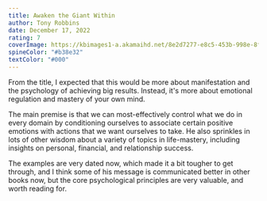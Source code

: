 ```yaml
---
title: Awaken the Giant Within
author: Tony Robbins
date: December 17, 2022
rating: 7
coverImage: https://kbimages1-a.akamaihd.net/8e2d7277-e8c5-453b-998e-8f17348a69c2/1200/1200/False/awaken-the-giant-within.jpg
spineColor: "#b38e32"
textColor: "#000"
---
```


From the title, I expected that this would be more about manifestation and the psychology of achieving big results. Instead, it's more about emotional regulation and mastery of your own mind.

The main premise is that we can most-effectively control what we do in every domain by conditioning ourselves to associate certain positive emotions with actions that we want ourselves to take. He also sprinkles in lots of other wisdom about a variety of topics in life-mastery, including insights on personal, financial, and relationship success.

The examples are very dated now, which made it a bit tougher to get through, and I think some of his message is communicated better in other books now, but the core psychological principles are very valuable, and worth reading for.
